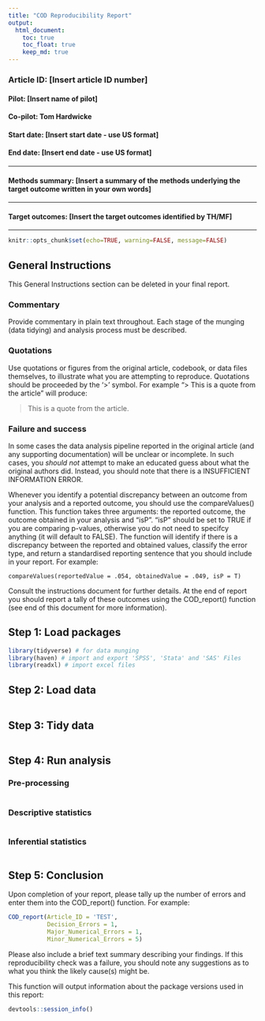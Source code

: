 ```yaml
---
title: "COD Reproducibility Report"
output:
  html_document:
    toc: true
    toc_float: true
    keep_md: true
---
```

### Article ID: [Insert article ID number]
#### Pilot: [Insert name of pilot]
#### Co-pilot: Tom Hardwicke  
#### Start date: [Insert start date - use US format]
#### End date: [Insert end date - use US format]   

-------

#### Methods summary: [Insert a summary of the methods underlying the target outcome written in your own words]

------

#### Target outcomes: [Insert the target outcomes identified by TH/MF]  

------

```r
knitr::opts_chunk$set(echo=TRUE, warning=FALSE, message=FALSE)
```

## General Instructions
This General Instructions section can be deleted in your final report.

### Commentary
Provide commentary in plain text throughout. Each stage of the munging (data tidying) and analysis process must be described.

### Quotations
Use quotations or figures from the original article, codebook, or data files themselves, to illustrate what you are attempting to reproduce. Quotations should be proceeded by the '>' symbol. For example "> This is a quote from the article" will produce:

> This is a quote from the article.

### Failure and success

In some cases the data analysis pipeline reported in the original article (and any supporting documentation) will be unclear or incomplete. In such cases, you *should not* attempt to make an educated guess about what the original authors did. Instead, you should note that there is a INSUFFICIENT INFORMATION ERROR.

Whenever you identify a potential discrepancy between an outcome from your analysis and a reported outcome, you should use the compareValues() function. This function takes three arguments: the reported outcome, the outcome obtained in your analysis and "isP". "isP" should be set to TRUE if you are comparing p-values, otherwise you do not need to specifcy anything (it will default to FALSE). The function will identify if there is a discrepancy between the reported and obtained values, classify the error type, and return a standardised reporting sentence that you should include in your report. For example:

```{}
compareValues(reportedValue = .054, obtainedValue = .049, isP = T)
```

Consult the instructions document for further details. At the end of report you should report a tally of these outcomes using the COD_report() function (see end of this document for more information).
 
## Step 1: Load packages

```r
library(tidyverse) # for data munging
library(haven) # import and export 'SPSS', 'Stata' and 'SAS' Files
library(readxl) # import excel files
```

## Step 2: Load data

```r
```

## Step 3: Tidy data

```r
```

## Step 4: Run analysis

### Pre-processing

```r
```

### Descriptive statistics

```r
```

### Inferential statistics

```r
```

## Step 5: Conclusion

Upon completion of your report, please tally up the number of errors and enter them into the COD_report() function. For example:

```r
COD_report(Article_ID = 'TEST', 
           Decision_Errors = 1, 
           Major_Numerical_Errors = 1, 
           Minor_Numerical_Errors = 5)
```

Please also include a brief text summary describing your findings. If this reproducibility check was a failure, you should note any suggestions as to what you think the likely cause(s) might be.

This function will output information about the package versions used in this report:

```r
devtools::session_info()
```
